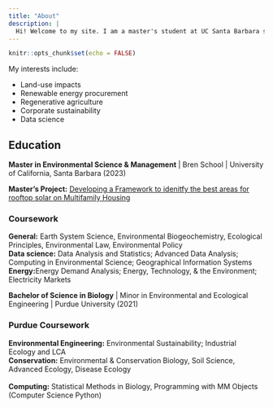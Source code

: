 ```yaml
---
title: "About"
description: |
  Hi! Welcome to my site. I am a master's student at UC Santa Barbara specializing in Energy & Climate and Pollution Prevention Remediation. When I am not at school, I enjoy cooking, yoga, hiking, skiing, and spending time with friends. 
---
```


```r
knitr::opts_chunk$set(echo = FALSE)
```

My interests include:

- Land-use impacts
- Renewable energy procurement
- Regenerative agriculture
- Corporate sustainability
- Data science 

## Education

**Master in Environmental Science & Management** | Bren School | University of California, Santa Barbara (2023) 

**Master's Project:** [Developing a Framework to idenitfy the best areas for rooftop solar on Multifamily Housing](https://bren.ucsb.edu/projects/identifying-key-development-regions-rooftop-solar-multifamily-housing-complexes-united)

### Coursework
**General:** Earth System Science, Environmental Biogeochemistry, Ecological Principles, Environmental Law, Environmental Policy
<br>
**Data science:** Data Analysis and Statistics; Advanced Data Analysis; Computing in Environmental Science; Geographical Information Systems <br>
**Energy:**Energy Demand Analysis; Energy, Technology, & the Environment; Electricity Markets

**Bachelor of Science in Biology** | Minor in Environmental and Ecological Engineering | Purdue University (2021)

### Purdue Coursework
**Environmental Engineering:** Environmental Sustainability; Industrial Ecology and LCA <br>
**Conservation:** Environmental & Conservation Biology, Soil Science, Advanced Ecology, Disease Ecology  
<br>
**Computing:** Statistical Methods in Biology, Programming with MM Objects (Computer Science Python)


